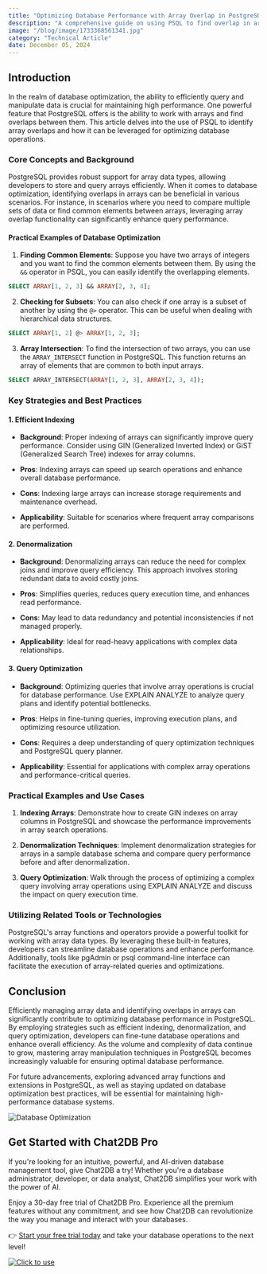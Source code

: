 ```yaml
---
title: "Optimizing Database Performance with Array Overlap in PostgreSQL"
description: "A comprehensive guide on using PSQL to find overlap in arrays for optimizing database performance."
image: "/blog/image/1733368561341.jpg"
category: "Technical Article"
date: December 05, 2024
---
```


## Introduction

In the realm of database optimization, the ability to efficiently query and manipulate data is crucial for maintaining high performance. One powerful feature that PostgreSQL offers is the ability to work with arrays and find overlaps between them. This article delves into the use of PSQL to identify array overlaps and how it can be leveraged for optimizing database operations.

### Core Concepts and Background

PostgreSQL provides robust support for array data types, allowing developers to store and query arrays efficiently. When it comes to database optimization, identifying overlaps in arrays can be beneficial in various scenarios. For instance, in scenarios where you need to compare multiple sets of data or find common elements between arrays, leveraging array overlap functionality can significantly enhance query performance.

#### Practical Examples of Database Optimization

1. **Finding Common Elements**: Suppose you have two arrays of integers and you want to find the common elements between them. By using the `&&` operator in PSQL, you can easily identify the overlapping elements.

```sql
SELECT ARRAY[1, 2, 3] && ARRAY[2, 3, 4];
```

2. **Checking for Subsets**: You can also check if one array is a subset of another by using the `@>` operator. This can be useful when dealing with hierarchical data structures.

```sql
SELECT ARRAY[1, 2] @> ARRAY[1, 2, 3];
```

3. **Array Intersection**: To find the intersection of two arrays, you can use the `ARRAY_INTERSECT` function in PostgreSQL. This function returns an array of elements that are common to both input arrays.

```sql
SELECT ARRAY_INTERSECT(ARRAY[1, 2, 3], ARRAY[2, 3, 4]);
```

### Key Strategies and Best Practices

#### 1. Efficient Indexing

- **Background**: Proper indexing of arrays can significantly improve query performance. Consider using GIN (Generalized Inverted Index) or GiST (Generalized Search Tree) indexes for array columns.

- **Pros**: Indexing arrays can speed up search operations and enhance overall database performance.

- **Cons**: Indexing large arrays can increase storage requirements and maintenance overhead.

- **Applicability**: Suitable for scenarios where frequent array comparisons are performed.

#### 2. Denormalization

- **Background**: Denormalizing arrays can reduce the need for complex joins and improve query efficiency. This approach involves storing redundant data to avoid costly joins.

- **Pros**: Simplifies queries, reduces query execution time, and enhances read performance.

- **Cons**: May lead to data redundancy and potential inconsistencies if not managed properly.

- **Applicability**: Ideal for read-heavy applications with complex data relationships.

#### 3. Query Optimization

- **Background**: Optimizing queries that involve array operations is crucial for database performance. Use EXPLAIN ANALYZE to analyze query plans and identify potential bottlenecks.

- **Pros**: Helps in fine-tuning queries, improving execution plans, and optimizing resource utilization.

- **Cons**: Requires a deep understanding of query optimization techniques and PostgreSQL query planner.

- **Applicability**: Essential for applications with complex array operations and performance-critical queries.

### Practical Examples and Use Cases

1. **Indexing Arrays**: Demonstrate how to create GIN indexes on array columns in PostgreSQL and showcase the performance improvements in array search operations.

2. **Denormalization Techniques**: Implement denormalization strategies for arrays in a sample database schema and compare query performance before and after denormalization.

3. **Query Optimization**: Walk through the process of optimizing a complex query involving array operations using EXPLAIN ANALYZE and discuss the impact on query execution time.

### Utilizing Related Tools or Technologies

PostgreSQL's array functions and operators provide a powerful toolkit for working with array data types. By leveraging these built-in features, developers can streamline database operations and enhance performance. Additionally, tools like pgAdmin or psql command-line interface can facilitate the execution of array-related queries and optimizations.

## Conclusion

Efficiently managing array data and identifying overlaps in arrays can significantly contribute to optimizing database performance in PostgreSQL. By employing strategies such as efficient indexing, denormalization, and query optimization, developers can fine-tune database operations and enhance overall efficiency. As the volume and complexity of data continue to grow, mastering array manipulation techniques in PostgreSQL becomes increasingly valuable for ensuring optimal database performance.

For future advancements, exploring advanced array functions and extensions in PostgreSQL, as well as staying updated on database optimization best practices, will be essential for maintaining high-performance database systems.

![Database Optimization](https://example.com/database-optimization.jpg)

## Get Started with Chat2DB Pro

If you're looking for an intuitive, powerful, and AI-driven database management tool, give Chat2DB a try! Whether you're a database administrator, developer, or data analyst, Chat2DB simplifies your work with the power of AI.

Enjoy a 30-day free trial of Chat2DB Pro. Experience all the premium features without any commitment, and see how Chat2DB can revolutionize the way you manage and interact with your databases.

👉 [Start your free trial today](https://chat2db.ai/pricing) and take your database operations to the next level!


[![Click to use](/image/blog/bg/chat2db.jpg)](https://app.chat2db-ai.com/)
